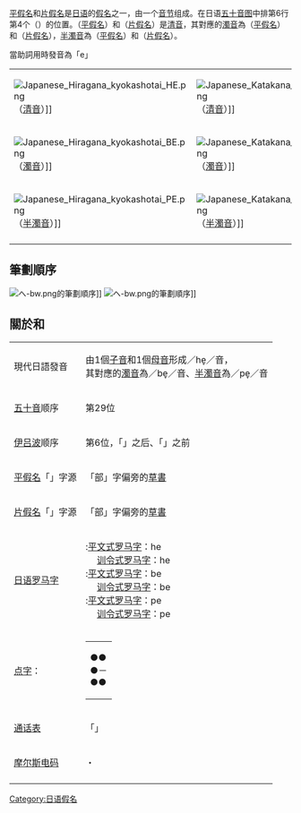 {{not|ㄟ}}
{{Unreferenced|time=2017-12-21T01:40:36+00:00}}
[[平假名|平假名]]{{lang|ja|'''へ'''}}和[[片假名|片假名]]{{lang|ja|'''ヘ'''}}是[[日语|日语]]的[[日語假名|假名]]之一，由一个[[音节|音节]]组成。在日语[[五十音图|五十音图]]中排第6行第4个（{{lang|ja|[[は行|は行]][[え段|え段]]}}）的位置。{{lang|ja|へ}}（[[平假名|平假名]]）和{{lang|ja|ヘ}}（[[片假名|片假名]]）是[[清音|清音]]，其對應的[[濁音|濁音]]為{{lang|ja|べ}}（[[平假名|平假名]]）和{{lang|ja|ベ}}（[[片假名|片假名]]），[[半濁音|半濁音]]為{{lang|ja|ぺ}}（[[平假名|平假名]]）和{{lang|ja|ペ}}（[[片假名|片假名]]）。

當助詞用時發音為「e」

{{日语五十音}}
{|border=0 align=right
|-
|[[File:Japanese_Hiragana_kyokashotai_HE.png|thumb]]{{lang|ja|へ}}（[[清音|清音]]）]]
|[[File:Japanese_Katakana_HE.png|thumb]]{{lang|ja|ヘ}}（[[清音|清音]]）]]
|-
|[[File:Japanese_Hiragana_kyokashotai_BE.png|thumb]]{{lang|ja|べ}}（[[濁音|濁音]]）]]
|[[File:Japanese_Katakana_BE.png|thumb]]{{lang|ja|ベ}}（[[濁音|濁音]]）]]
|-
|[[File:Japanese_Hiragana_kyokashotai_PE.png|thumb]]{{lang|ja|ぺ}}（[[半濁音|半濁音]]）]]
|[[File:Japanese_Katakana_PE.png|thumb]]{{lang|ja|ペ}}（[[半濁音|半濁音]]）]]
|-
|}

== 筆劃順序 ==
[[File:へ-bw.png|thumb]]{{lang|ja|へ}}的筆劃順序]]
[[File:ヘ-bw.png|thumb]]{{lang|ja|ヘ}}的筆劃順序]]
{{Clear|left}}

==關於{{lang|ja|へ}}和{{lang|ja|ヘ}}==
{|class=wikitable
|-
|現代日語發音
|由1個[[子音|子音]]和1個[[母音|母音]]形成／he̞／音，<br />其對應的[[濁音|濁音]]為／be̞／音、[[半濁音|半濁音]]為／pe̞／音
|-
|[[五十音|五十音]]顺序
|第29位
|-
|[[伊吕波|伊吕波]]顺序
|第6位，「{{lang|ja|[[ほ|ほ]]}}」之后、「{{lang|ja|[[と|と]]}}」之前
|-
|[[平假名|平假名]]「{{lang|ja|へ}}」字源
|「部」字偏旁的[[草書|草書]]
|-
|[[片假名|片假名]]「{{lang|ja|ヘ}}」字源
|「部」字偏旁的[[草書|草書]]
|-
|[[日语罗马字|日语罗马字]]
|'''{{lang|ja|へ}}''':[[平文式罗马字|平文式罗马字]]：he<br />　 [[训令式罗马字|训令式罗马字]]：he<br />
'''{{lang|ja|べ}}''':[[平文式罗马字|平文式罗马字]]：be<br />　 [[训令式罗马字|训令式罗马字]]：be<br />
'''{{lang|ja|ぺ}}''':[[平文式罗马字|平文式罗马字]]：pe<br />　 [[训令式罗马字|训令式罗马字]]：pe
|-
|[[点字|点字]]：
|
{| style = "border:1px solid #8080b0;"
|-----
| ●●<br/>●－<br/>●●
|}
|-
|[[通话表|通话表]]
|「{{lang|ja|平和のヘ}}」
|-
|[[摩尔斯电码|摩尔斯电码]]
|・
|-
|}

<!--編輯注釋:請熱心人士繼續仿照あ條目，補充這個假名的字元編碼(包含半形及小字等)-->

[[Category:日语假名|Category:日语假名]]